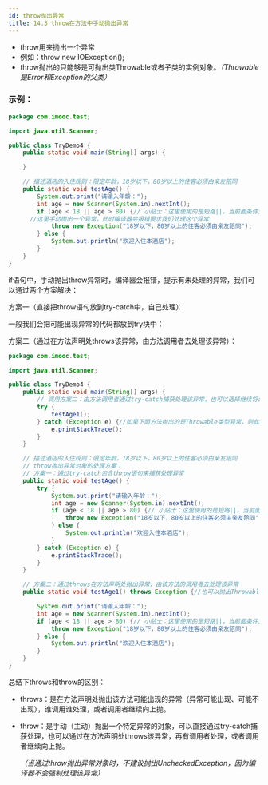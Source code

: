 ```yaml
---
id: throw抛出异常
title: 14.3 throw在方法中手动抛出异常
---
```


- throw用来抛出一个异常
- 例如：throw new IOException();
- throw抛出的只能够是可抛出类Throwable或者子类的实例对象。*（Throwable是Error和Exception的父类）*

### 示例：

```java
package com.imooc.test;

import java.util.Scanner;

public class TryDemo4 {
	public static void main(String[] args) {

	}

	// 描述酒店的入住规则：限定年龄，18岁以下，80岁以上的住客必须由亲友陪同
	public static void testAge() {
		System.out.print("请输入年龄：");
		int age = new Scanner(System.in).nextInt();
		if (age < 18 || age > 80) {// 小贴士：这里使用的是短路||，当前面条件为true时，后面则不再判断
      //这里手动抛出一个异常，此时编译器会报错要求我们处理这个异常
			throw new Exception("18岁以下，80岁以上的住客必须由亲友陪同");
		} else {
			System.out.println("欢迎入住本酒店");
		}
	}
}
```

if语句中，手动抛出throw异常时，编译器会报错，提示有未处理的异常，我们可以通过两个方案解决：

方案一（直接把throw语句放到try-catch中，自己处理）：

<ImgBox src="https://upyun.shiguangping.com/imgs/20200501155903.png" />

一般我们会把可能出现异常的代码都放到try块中：

<ImgBox src="https://upyun.shiguangping.com/imgs/20200501160331.png" />

方案二（通过在方法声明处throws该异常，由方法调用者去处理该异常）：

```java
package com.imooc.test;

import java.util.Scanner;

public class TryDemo4 {
	public static void main(String[] args) {
		// 调用方案二：由方法调用者通过try-catch捕获处理该异常，也可以选择继续将异常抛出，但是由于这里是main方法，向上抛会抛给虚拟机
		try {
			testAge1();
		} catch (Exception e) {//如果下面方法抛出的是Throwable类型异常，则此处必须有捕获Throwable的catch
			e.printStackTrace();
		}
	}

	// 描述酒店的入住规则：限定年龄，18岁以下，80岁以上的住客必须由亲友陪同
	// throw抛出异常对象的处理方案：
	// 方案一：通过try-catch包含throw语句来捕获处理异常
	public static void testAge() {
		try {
			System.out.print("请输入年龄：");
			int age = new Scanner(System.in).nextInt();
			if (age < 18 || age > 80) {// 小贴士：这里使用的是短路||，当前面条件为true时，后面则不再判断
				throw new Exception("18岁以下，80岁以上的住客必须由亲友陪同");
			} else {
				System.out.println("欢迎入住本酒店");
			}
		} catch (Exception e) {
			e.printStackTrace();
		}
	}

	// 方案二：通过throws在方法声明处抛出异常，由该方法的调用者去处理该异常
	public static void testAge1() throws Exception {//也可以抛出Throwable

		System.out.print("请输入年龄：");
		int age = new Scanner(System.in).nextInt();
		if (age < 18 || age > 80) {// 小贴士：这里使用的是短路||，当前面条件为true时，后面则不再判断
			throw new Exception("18岁以下，80岁以上的住客必须由亲友陪同");
		} else {
			System.out.println("欢迎入住本酒店");
		}
	}
}
```



总结下throws和throw的区别：

- throws：是在方法声明处抛出该方法可能出现的异常（异常可能出现、可能不出现），谁调用谁处理，或者调用者继续向上抛。

- throw：是手动（主动）抛出一个特定异常的对象，可以直接通过try-catch捕获处理，也可以通过在方法声明处throws该异常，再有调用者处理，或者调用者继续向上抛。

  *（当通过throw抛出异常对象时，不建议抛出UncheckedException，因为编译器不会强制处理该异常）*

  